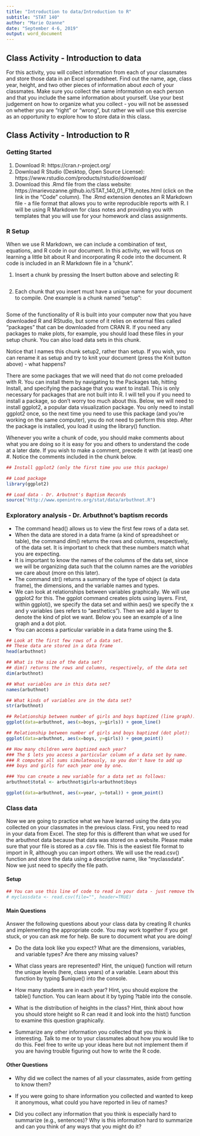 ---
title: "Introduction to data/Introduction to R"
subtitle: "STAT 140"
author: "Marie Ozanne"
date: "September 4-6, 2019"
output: word_document
---

## Class Activity - Introduction to data

For this activity, you will collect information from each of your classmates and store those data in an Excel spreadsheet. Find out the name, age, class year, height, and two other pieces of information about *each* of your classmates. Make sure you collect the same information on each person and that you include the same information about yourself. Use your best judgement on how to organize what you collect - you will not be assessed on whether you are "right" or "wrong", but rather we will use this exercise as an opportunity to explore how to store data in this class. 

## Class Activity - Introduction to R

### Getting Started

1. Download R: https://cran.r-project.org/
2. Download R Studio (Desktop, Open Source License): https://www.rstudio.com/products/rstudio/download/
3. Download this .Rmd file from the class website: https://marievozanne.github.io/STAT_140_01_F19_notes.html (click on the link in the "Code" column). The .Rmd extension denotes an R Markdown file - a file format that allows you to write reproducible reports with R. I will be using R Markdown for class notes and providing you with templates that you will use for your homework and class assignments. 

### R Setup

When we use R Markdown, we can include a combination of text, equations, and R code in our document. In this activity, we will focus on learning a little bit about R and incorporating R code into the document. R code is included in an R Markdown file in a "chunk". 

1. Insert a chunk by pressing the Insert button above and selecting R:

```{r}

```

2. Each chunk that you insert must have a unique name for your document to compile. One example is a chunk named "setup":

```{r setup}

```

Some of the functionality of R is built into your computer now that you have downloaded R and RStudio, but some of it relies on external files called "packages" that can be downloaded from CRAN R. If you need any packages to make plots, for example, you should load these files in your setup chunk. You can also load data sets in this chunk.

Notice that I names this chunk setup2, rather than setup. If you wish, you can rename it as setup and try to knit your document (press the Knit button above) - what happens?

There are some packages that we will need that do not come preloaded with R. You can install them by navigating to the Packages tab, hitting Install, and specifying the package that you want to install. This is only necessary for packages that are not built into R. I will tell you if you need to install a package, so don't worry too much about this. Below, we will need to install ggplot2, a popular data visualization package. You only need to install ggplot2 once, so the next time you need to use this package (and you're working on the same computer), you do not need to perform this step. After the package is installed, you load it using the library() function.

Whenever you write a chunk of code, you should make comments about what you are doing so it is easy for you and others to understand the code at a later date. If you wish to make a comment, precede it with (at least) one #. Notice the comments included in the chunk below.

```{r setup2}
## Install ggplot2 (only the first time you use this package)

## Load package
library(ggplot2)

## Load data - Dr. Arbutnot's Baptism Records
source("http://www.openintro.org/stat/data/arbuthnot.R")
```

### Exploratory analysis - Dr. Arbuthnot's baptism records

- The command head() allows us to view the first few rows of a data set.
- When the data are stored in a data frame (a kind of spreadsheet or table), the command dim() returns the rows and columns, respectively, of the data set. It is important to check that these numbers match what you are expecting.
- It is important to know the names of the columns of the data set, since we will be organizing data such that the column names are the *variables* we care about (more on this later).
- The command str() returns a summary of the type of object (a data frame), the dimensions, and the variable names and types.  
- We can look at relationships between variables graphically. We will use ggplot2 for this. The ggplot command creates plots using layers. First, within ggplot(), we specify the data set and within aes() we specify the x and y variables (aes refers to "aesthetics"). Then we add a layer to denote the kind of plot we want. Below you see an example of a line graph and a dot plot.
- You can access a particular variable in a data frame using the $. 

```{r arbuthnot exploratory analysis}
## Look at the first few rows of a data set.
## These data are stored in a data frame
head(arbuthnot)

## What is the size of the data set? 
## dim() returns the rows and columns, respectively, of the data set
dim(arbuthnot)

## What variables are in this data set?
names(arbuthnot)

## What kinds of variables are in the data set?
str(arbuthnot)

## Relationship between number of girls and boys baptized (line graph):
ggplot(data=arbuthnot, aes(x=boys, y=girls)) + geom_line()

## Relationship between number of girls and boys baptized (dot plot):
ggplot(data=arbuthnot, aes(x=boys, y=girls)) + geom_point()

## How many children were baptized each year?
### The $ lets you access a particular column of a data set by name.
### R computes all sums simulateously, so you don't have to add up 
### boys and girls for each year one by one.

### You can create a new variable for a data set as follows:
arbuthnot$total <- arbuthnot$girls+arbuthnot$boys

ggplot(data=arbuthnot, aes(x=year, y=total)) + geom_point()
```

### Class data

Now we are going to practice what we have learned using the data you collected on your classmates in the previous class. First, you need to read in your data from Excel. The step for this is different than what we used for the arbuthnot data because that data was stored on a website. Please make sure that your file is stored as a .csv file. This is the easiest file format to import in R, although you can import others. We will use the read.csv() function and store the data using a descriptive name, like "myclassdata". Now we just need to specify the file path.

#### Setup

```{r class data setup}
## You can use this line of code to read in your data - just remove the # in the next line.
# myclassdata <- read.csv(file="", header=TRUE)
```

#### Main Questions

Answer the following questions about your class data by creating R chunks and implementing the appropriate code. You may work together if you get stuck, or you can ask me for help. Be sure to document what you are doing!

- Do the data look like you expect? What are the dimensions, variables, and variable types? Are there any missing values?

- What class years are represented? Hint, the unique() function will return the unique levels (here, class years) of a variable. Learn about this function by typing $unique() into the console.

- How many students are in each year? Hint, you should explore the table() function. You can learn about it by typing ?table into the console.

- What is the distribution of heights in the class? Hint, think about how you should store height so R can read it and look into the hist() function to examine this question graphically.

- Summarize any other information you collected that you think is interesting. Talk to me or to your classmates about how you would like to do this. Feel free to write up your ideas here but not implement them if you are having trouble figuring out how to write the R code.

#### Other Questions

- Why did we collect the names of all your classmates, aside from getting to know them? 

- If you were going to share information you collected and wanted to keep it anonymous, what could you have reported in lieu of names?

- Did you collect any information that you think is especially hard to summarize (e.g., sentences)? Why is this information hard to summarize and can you think of any ways that you might do it?